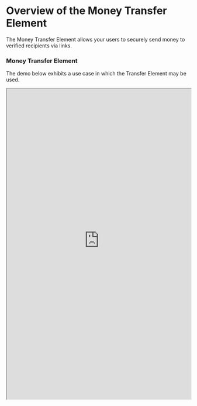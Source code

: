 # Overview of the Money Transfer Element

The Money Transfer Element allows your users to securely send money to verified recipients via links.

### Money Transfer Element
The demo below exhibits a use case in which the Transfer Element may be used.

<iframe
  width="100%"
  height="850"
  style={{ marginTop: 30 }}
  src="https://elements.dev.methodfi.com/?demo=money_transfer" />

### Money Transfer Element Flow Overview
The Money Transfer Element flow begins once your user intends to send money from their Method account.

